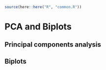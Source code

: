 ```r
source(here::here("R", "common.R"))
```

# PCA and Biplots {#sec-pca-biplot}

## Principal components analysis {#sec-pca}

## Biplots {#sec-biplot}

